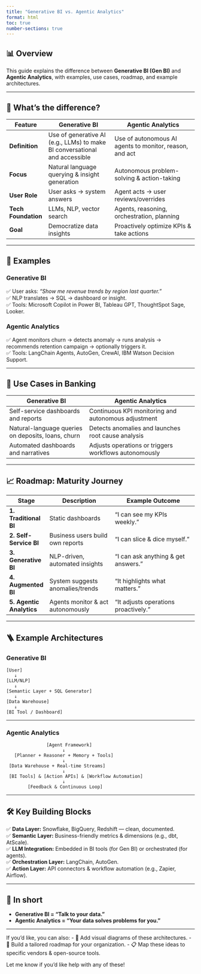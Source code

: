 ```yaml
---
title: "Generative BI vs. Agentic Analytics"
format: html
toc: true
number-sections: true
---
```


## 📊 Overview

This guide explains the difference between **Generative BI (Gen BI)** and **Agentic Analytics**, with examples, use cases, roadmap, and example architectures.

---

## 🔷 What’s the difference?

| Feature | Generative BI | Agentic Analytics |
|---------|----------------|--------------------|
| **Definition** | Use of generative AI (e.g., LLMs) to make BI conversational and accessible | Use of autonomous AI agents to monitor, reason, and act |
| **Focus** | Natural language querying & insight generation | Autonomous problem-solving & action-taking |
| **User Role** | User asks → system answers | Agent acts → user reviews/overrides |
| **Tech Foundation** | LLMs, NLP, vector search | Agents, reasoning, orchestration, planning |
| **Goal** | Democratize data insights | Proactively optimize KPIs & take actions |

---

## 🌟 Examples

### Generative BI
✅ User asks: *"Show me revenue trends by region last quarter."*  
✅ NLP translates → SQL → dashboard or insight.  
✅ Tools: Microsoft Copilot in Power BI, Tableau GPT, ThoughtSpot Sage, Looker.

### Agentic Analytics
✅ Agent monitors churn → detects anomaly → runs analysis → recommends retention campaign → optionally triggers it.  
✅ Tools: LangChain Agents, AutoGen, CrewAI, IBM Watson Decision Support.

---

## 🏦 Use Cases in Banking

| Generative BI | Agentic Analytics |
|---------------|--------------------|
| Self-service dashboards and reports | Continuous KPI monitoring and autonomous adjustment |
| Natural-language queries on deposits, loans, churn | Detects anomalies and launches root cause analysis |
| Automated dashboards and narratives | Adjusts operations or triggers workflows autonomously |

---

## 📈 Roadmap: Maturity Journey

| Stage | Description | Example Outcome |
|-------|-------------|-----------------|
| **1. Traditional BI** | Static dashboards | “I can see my KPIs weekly.” |
| **2. Self-Service BI** | Business users build own reports | “I can slice & dice myself.” |
| **3. Generative BI** | NLP-driven, automated insights | “I can ask anything & get answers.” |
| **4. Augmented BI** | System suggests anomalies/trends | “It highlights what matters.” |
| **5. Agentic Analytics** | Agents monitor & act autonomously | “It adjusts operations proactively.” |

---

## 🪜 Example Architectures

### Generative BI

```
[User]
   ↓
[LLM/NLP]
   ↓
[Semantic Layer + SQL Generator]
   ↓
[Data Warehouse]
   ↓
[BI Tool / Dashboard]
```

---

### Agentic Analytics

```
               [Agent Framework]
                     ↓
   [Planner + Reasoner + Memory + Tools]
                     ↓
 [Data Warehouse + Real-time Streams]
                     ↓
 [BI Tools] & [Action APIs] & [Workflow Automation]
                     ↓
        [Feedback & Continuous Loop]
```

---

## 🛠️ Key Building Blocks

✅ **Data Layer:** Snowflake, BigQuery, Redshift — clean, documented.  
✅ **Semantic Layer:** Business-friendly metrics & dimensions (e.g., dbt, AtScale).  
✅ **LLM Integration:** Embedded in BI tools (for Gen BI) or orchestrated (for agents).  
✅ **Orchestration Layer:** LangChain, AutoGen.  
✅ **Action Layer:** API connectors & workflow automation (e.g., Zapier, Airflow).

---

## 🔷 In short

- **Generative BI = "Talk to your data."**
- **Agentic Analytics = "Your data solves problems for you."**

---

If you’d like, you can also:
- 📄 Add visual diagrams of these architectures.
- 🚀 Build a tailored roadmap for your organization.
- 📋 Map these ideas to specific vendors & open-source tools.

Let me know if you’d like help with any of these!
